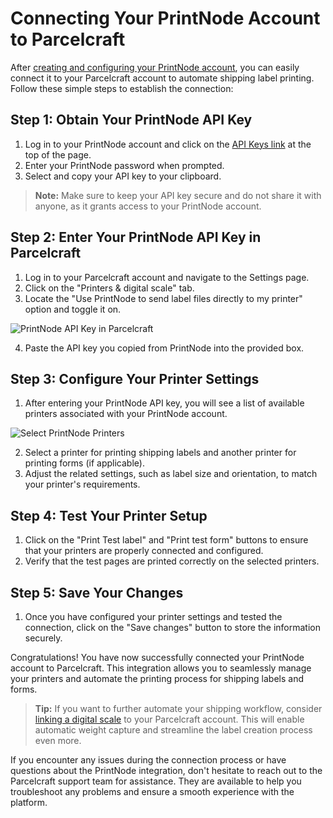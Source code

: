 # Connecting Your PrintNode Account to Parcelcraft

After [creating and configuring your PrintNode account](/enable-1-click-shipping/setup-printnode-account), you can easily connect it to your Parcelcraft account to automate shipping label printing. Follow these simple steps to establish the connection:

## Step 1: Obtain Your PrintNode API Key

1. Log in to your PrintNode account and click on the [API Keys link](https://api.printnode.com/app/apikeys) at the top of the page.
2. Enter your PrintNode password when prompted.
3. Select and copy your API key to your clipboard.

> **Note:** Make sure to keep your API key secure and do not share it with anyone, as it grants access to your PrintNode account.

## Step 2: Enter Your PrintNode API Key in Parcelcraft

1. Log in to your Parcelcraft account and navigate to the Settings page.
2. Click on the "Printers & digital scale" tab.
3. Locate the "Use PrintNode to send label files directly to my printer" option and toggle it on.

![PrintNode API Key in Parcelcraft](/public/images/printnode-api-key-in-parcelcraft.png)

4. Paste the API key you copied from PrintNode into the provided box.

## Step 3: Configure Your Printer Settings

1. After entering your PrintNode API key, you will see a list of available printers associated with your PrintNode account.

![Select PrintNode Printers](/public/images/printnode-select-printers.png)

2. Select a printer for printing shipping labels and another printer for printing forms (if applicable).
3. Adjust the related settings, such as label size and orientation, to match your printer's requirements.

## Step 4: Test Your Printer Setup

1. Click on the "Print Test label" and "Print test form" buttons to ensure that your printers are properly connected and configured.
2. Verify that the test pages are printed correctly on the selected printers.

## Step 5: Save Your Changes

1. Once you have configured your printer settings and tested the connection, click on the "Save changes" button to store the information securely.

Congratulations! You have now successfully connected your PrintNode account to Parcelcraft. This integration allows you to seamlessly manage your printers and automate the printing process for shipping labels and forms.

> **Tip:** If you want to further automate your shipping workflow, consider [linking a digital scale](/additional-automation/setup-a-digital-scale) to your Parcelcraft account. This will enable automatic weight capture and streamline the label creation process even more.

If you encounter any issues during the connection process or have questions about the PrintNode integration, don't hesitate to reach out to the Parcelcraft support team for assistance. They are available to help you troubleshoot any problems and ensure a smooth experience with the platform.